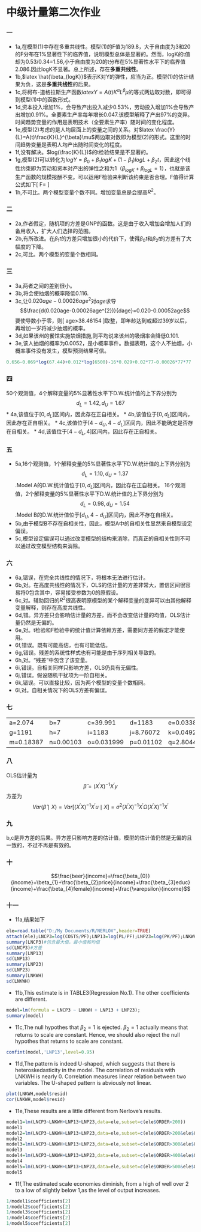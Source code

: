 中级计量第二次作业
========================================================
### 一
* 1a,在模型(1)中存在多重共线性。模型(1)的F值为189.8，大于自由度为3和20的F分布在1%显著性下的临界值，说明模型总体是显著的。然而，logK的t值却为0.53/0.34=1.56,小于自由度为20的t分布在5%显著性水平下的临界值2.086.因此logK不显著。总上所述，存在**多重共线性**。
* 1b,$latex \hat{\beta_{logK}}$表示K对Y的弹性，应当为正。模型(1)的估计结果为负，这是**多重共线性**的后果。
* 1c,将柯布-道格拉斯生产函数$latex Y=A(t)K^{\alpha}L^{\beta}\mu$的等式两边取对数，即可得到模型(1)中的函数形式。
* 1d,资本投入增加1%，会导致产出投入减少0.53%，劳动投入增加1%会导致产出增加0.91%。全要素生产率每年增长0.047.该模型解释了产出97%的变异。时间趋势变量的作用是表明技术（全要素生产率）随时间的变化程度。
* 1e,模型(2)考虑的是人均层面上的变量之间的关系。对$latex  \frac{Y}{L}=A(t)\frac{K}{L}^{\beta}\mu$两边取对数即为模型(2)的形式。这里的时间趋势变量是表明人均产出随时间变化的程度。
* 1f,没有解决。$log(\frac{K}{L})$的t检验结果是不显著的。
* 1g,模型(2)可以转化为$logY=\beta_{0}+\beta_{1}logK+(1-\beta_{1})logL+\beta_{2}t$，因此这个线性约束即为劳动和资本对产出的弹性之和为1（$\beta_{logK}+\beta_{logL}=1$），也就是该生产函数的规模报酬不变。可以运用F检验来判断该约束是否合理。F值得计算公式如下\[
F=\frac{(RSS_{R}-RSS_{U})/(k_{U}-k_{R})}{RSS_{U}/(n-k_{U}-1)}
\]
* 1h,不可比。两个模型变量个数不同。增加变量总是会提高$R^{2}$。

### 二  
* 2a,作者假定，随机项的方差是GNP的函数。这是由于收入增加会增加人们的备用收入，扩大人们选择的范围。
* 2b,有所改进。在$\beta_{1}t$的方差只增加很小的代价下，使得$\beta_{0}t$和$\beta_{2}t$的方差有了大幅度的下降。
* 2c,可比。两个模型的变量个数相同。

### 三  
* 3a,两者之间的差别很小。
* 3b,将会使抽烟的概率降低0.116.
* 3c,让$0.020age-0.00026age^{2}$对$age$求导$$\frac{d(0.020age-0.00026age^{2})}{dage}=0.020-0.00052age$$要使导数小于零，则\[
age>38.46154
\]取整，即年龄达到或超过39岁以后，再增加一岁将减少抽烟的概率。
* 3d,如果该州的餐馆实施禁烟措施,则平均说来该州的吸烟率会降低0.101.
* 3e,该人抽烟的概率为0.0052，是小概率事件。数据表明，这个人不抽烟，小概率事件没有发生，模型预测结果可信。
```r
0.656-0.069*log(67.44)+0.012*log(6500)-16*0.029+0.02*77-0.00026*77*77
```

### 四
50个观测值，4个解释变量的5%显著性水平下D.W.统计值的上下界分别为$$d_{L}=1.42,d_{U}=1.67$$ 
* 4a,该值位于$\left[0,d_{L}\right]$区间内，因此存在正自相关。
* 4b,该值位于$\left[0,d_{L}\right]$区间内，因此存在正自相关。
* 4c,该值位于$\left[4-d_{U},4-d_{L}\right]$区间内，因此不能确定是否存在自相关。
* 4d,该值位于$\left[4-d_{L},4\right]$区间内，因此存在正自相关。

### 五
* 5a,16个观测值，1个解释变量的5%显著性水平下D.W.统计值的上下界分别为$$d_{L}=1.10,d_{U}=1.37$$.Model A的D.W.统计值位于$\left[0,d_{L}\right]$区间内，因此存在正自相关。
16个观测值，2个解释变量的5%显著性水平下D.W.统计值的上下界分别为$$d_{L}=0.98,d_{U}=1.54$$.Model B的D.W.统计值位于$\left[d_{U},4-d_{U}\right]$区间内，因此不存在自相关。
* 5b,由于模型B不存在自相关性，因此，模型A中的自相关性显然来自模型设定偏误。
* 5c,模型设定偏误可以通过改变模型的结构来消除，而真正的自相关性则不可以通过改变模型结构来消除。

### 六
* 6a,错误，在完全共线性的情况下，将根本无法进行估计。
* 6b,对。在高度共线性的情况下，OLS的估计量的方差非常大，置信区间很容易将0包含其中，容易接受参数为0的原假设。
* 6c,对。辅助回归的$R^{2}$很高表明原模型的某个解释变量的变异可以由其他解释变量解释，则存在高度共线性。
* 6d,错。异方差只会影响估计量的方差，而不会改变估计量的均值，OLS估计量仍然是无偏的。
* 6e,对。t检验和F检验中的统计值计算依赖方差，需要同方差的假定才能使用。
* 6f,错误。既有可能高估，也有可能低估。
* 6g,错误。残差的系统性样式也有可能是由于序列相关导致的。
* 6h,对。“残差”中包含了该变量。
* 6i,错误。自相关同样只影响方差，OLS仍具有无偏性。
* 6j,错误。假设随机干扰项为一阶自相关。
* 6k,错误。可以直接比较，因为两个模型的变量个数相同。
* 6l,对。自相关情况下的OLS方差有偏误。

### 七
|||||||
-------|-------|-------|-------|-------|-------|
a=2.074|b=7|c=39.991|d=1183|e=0.03381|f=0.03535|
g=1191|h=7|i=1183|j=8.76072|k=0.04926|l=0.04356|
m=0.18387|n=0.00103|o=0.031999|p=0.01102|q=2.8044|r=?|

### 八
OLS估计量为$$\hat{\beta}=(X^{'}X)^{-1}X^{'}y$$
方差为$$Var(\hat{\beta}\mid X)=Var\left[(X^{'}X)^{-1}X^{'}u\mid X\right]=\sigma^{2}(X^{'}X)^{-1}X^{'}\Omega(X^{'}X)^{-1}X^{'}$$

### 九

b,c是异方差的后果。异方差只影响方差的估计值，模型的估计值仍然是无偏的且一致的，不过不再是有效的。

### 十

$$\frac{beer}{income}=\frac{\beta_{0}}{income}+\beta_{1}+\frac{\beta_{2}price}{income}+\frac{\beta_{3}educ}{income}+\frac{\beta_{4}female}{income}+\frac{\varepsilon}{income}$$

### 十一

* 11a,结果如下
```r
ele=read.table("D:/My Documents/R/NERLOV",header=TRUE)
attach(ele);LNCP3=log(COSTS/PF);LNP13=log(PL/PF);LNP23=log(PK/PF);LNKWH=log(KWH);
summary(LNCP3)#包含最大值，最小值和均值
sd(LNCP3)#方差
summary(LNP13)
sd(LNP13)
summary(LNP23)
sd(LNP23)
summary(LNKWH)
sd(LNKWH)
```
* 11b,This estimate is in TABLE3(Regression No.1). The other coefficients are different. 
```r
model=lm(formula = LNCP3 ~ LNKWH + LNP13 + LNP23);
summary(model)
```
* 11c,The null hypothes that $\beta_{2}=1$ is ejected. $\beta_{2}=1$ actually means that returns to scale are constant. Hence, we should also reject the null hypothes that returns to scale are constant.
```r
confint(model,'LNP13',level=0.95)
```
* 11d,The pattern is indeed U-shaped, which suggests that there is heteroskedasticity in the model.
The correlation of residuals with LNKWH is nearly 0. Correlation measures linear relation between two variables. The U-shaped pattern is abviously not linear.
```r
plot(LNKWH,model$resid)
cor(LNKWH,model$resid)
```
* 11e,These results are a little different from Nerlove’s results.
```r
model1=lm(LNCP3~LNKWH+LNP13+LNP23,data=ele,subset=c(ele$ORDER<200))
model1
model2=lm(LNCP3~LNKWH+LNP13+LNP23,data=ele,subset=c(ele$ORDER>200&ele$ORDER<300))
model2
model3=lm(LNCP3~LNKWH+LNP13+LNP23,data=ele,subset=c(ele$ORDER>300&ele$ORDER<400))
model3
model4=lm(LNCP3~LNKWH+LNP13+LNP23,data=ele,subset=c(ele$ORDER>400&ele$ORDER<500))
model4
model5=lm(LNCP3~LNKWH+LNP13+LNP23,data=ele,subset=c(ele$ORDER>500&ele$ORDER<600))
model5
```
* 11f,The estimated scale economies diminish, from a high of well over 2 to a low of slightly below 1,as the level of output increases.
```r
1/model1$coefficients[2]
1/model2$coefficients[2]
1/model3$coefficients[2]
1/model4$coefficients[2]
1/model5$coefficients[2]
```